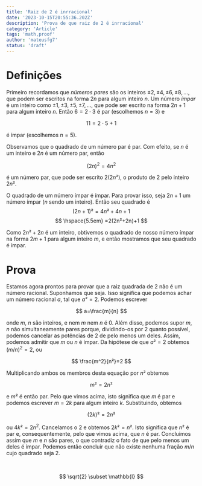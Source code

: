 ```yaml
---
title: 'Raiz de 2 é inrracional'
date: '2023-10-15T20:55:36.202Z'
description: 'Prova de que raiz de 2 é inrracional'
category: 'Article'
tags: 'math,proof'
author: 'mateusfg7'
status: 'draft'
---
```


# Definições

Primeiro recordamos que _números pares_ são os inteiros $\pm2, \pm4, \pm6, \pm8,...$, que podem ser escritos na forma $2n$ para algum inteiro $n$. Um número _ímpar_ é um inteiro como $\pm1, \pm3, \pm5, \pm7,...$, que pode ser escrito na forma $2n+1$ para algum inteiro $n$. Então $6=2\cdot3$ é par (escolhemos $n=3$) e

$$
11=2\cdot5+1
$$

é ímpar (escolhemos $n=5$).

Observamos que o quadrado de um número par é par. Com efeito, se $n$ é um inteiro e $2n$ é um número par, então

$$
(2n)^2=4n^2
$$

é um número par, que pode ser escrito $2(2n²)$, o produto de $2$ pelo inteiro $2n²$.

O quadrado de um número ímpar é ímpar. Para provar isso, seja $2n+1$ um número ímpar ($n$ sendo um inteiro). Então seu quadrado é
$$
(2n+1)²=4n²+4n+1
$$
$$
\hspace{5.5em} =2(2n²+2n)+1
$$

Como $2n²+2n$ é um inteiro, obtivemos o quadrado de nosso número ímpar na forma $2m+1$ para algum inteiro $m$, e então mostramos que seu quadrado é ímpar.

# Prova

Estamos agora prontos para provar que a raiz quadrada de 2 não é um número racional. Suponhamos que seja. Isso significa que podemos achar um número racional $a$, tal que $a²=2$. Podemos escrever

$$
a=\frac{m}{n}
$$

onde $m$, $n$ são inteiros, e nem $m$ nem $n$ é $0$. Além disso, podemos supor $m$, $n$ não simultaneamente pares porque, dividindo-os por $2$ quanto possível, podemos cancelar as potências de $2$ de pelo menos um deles. Assim, podemos admitir que $m$ ou $n$ é ímpar.
Da hipótese de que $a²=2$ obtemos $(m/n)^2=2$, ou

$$
\frac{m^2}{n²}=2
$$

Multiplicando ambos os membros desta equação por $n²$ obtemos

$$
m²=2n²
$$

e $m²$ é então par. Pelo que vimos acima, isto significa que $m$ é par e podemos escrever $m=2k$ para algum inteiro $k$. Substituindo, obtemos

$$
(2k)²=2n²
$$

ou $4k²=2n^2$. Cancelamos o $2$ e obtemos $2k²=n²$. Isto significa que $n²$ é par e, consequentemente, pelo que vimos acima, que $n$ é par. Concluímos assim que $m$ e $n$ são pares, o que contradiz o fato de que pelo menos um deles é ímpar. Podemos então concluir que não existe nenhuma fração $m/n$ cujo quadrado seja $2$.

<br />


$$
\sqrt{2} \subset \mathbb{I}
$$
